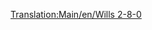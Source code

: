 [[Translation:Main/en/Wills 2-8-0]]{{Template:Treni/It
|Image=[[File:en/Wills280.png]]
|Name=Wills 2-8-0
|Cost=€ 32.812
|Speed=88 km/h (55 mph)
|Weight=145 t
|Power=1.115 hp (820 kW)
|Annual=€ 4.264
|Designed=1944
|Lifespan=20
|Capacity=N/A
|Description=L'unica locomotiva a vapore per i climi sub-artico e tropicale. 2-8-0 rappresenta la disposizione delle ruote di due ruote anteriori su un asse, otto ruote motrici motorizzate e accoppiate su quattro assi e nessuna ruota posteriore.

|Real-life=Esistono varie locomotive 2-8-0. Su quale di esse si basa la versione di Transport Tycoon non è chiaro, tuttavia [https://en.wikipedia.org/wiki/2-8-0#United_States ha una somiglianza con varie locomotive 2-8-0 popolari in Nord America] e modelli di locomotive 2-8-0 costruiti in massa dal [https://en.wikipedia.org/wiki/WD_Austerity_2-8-0 UK in World War II] e dal  [https://en.wikipedia.org/wiki/Victorian_Railways_J_class J] e [https://en.wikipedia.org/wiki/Victorian_Railways_K_class K] classi di locomotive usate nello stato Victoria in Australia.<br/>
alcune 2-8-0: [http://www.lner.info/locos/O/o.shtml] [http://www.lner.info/locos/P/p.shtml]
}}